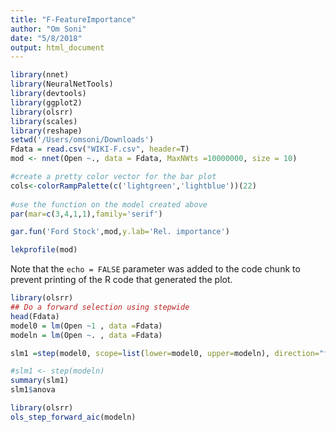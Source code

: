 ```yaml
---
title: "F-FeatureImportance"
author: "Om Soni"
date: "5/8/2018"
output: html_document
---
```


```r

library(nnet)
library(NeuralNetTools)
library(devtools)
library(ggplot2)
library(olsrr)
library(scales)
library(reshape)
setwd('/Users/omsoni/Downloads')
Fdata = read.csv("WIKI-F.csv", header=T)
mod <- nnet(Open ~., data = Fdata, MaxNWts =10000000, size = 10)

#create a pretty color vector for the bar plot
cols<-colorRampPalette(c('lightgreen','lightblue'))(22)
 
#use the function on the model created above
par(mar=c(3,4,1,1),family='serif')

gar.fun('Ford Stock',mod,y.lab='Rel. importance') 

lekprofile(mod)
```

Note that the `echo = FALSE` parameter was added to the code chunk to prevent printing of the R code that generated the plot.
```r
library(olsrr)
## Do a forward selection using stepwide
head(Fdata)
model0 = lm(Open ~1 , data =Fdata)
modeln = lm(Open ~. , data =Fdata)

slm1 =step(model0, scope=list(lower=model0, upper=modeln), direction="forward")

#slm1 <- step(modeln)
summary(slm1)
slm1$anova
```
```r
library(olsrr)
ols_step_forward_aic(modeln)
```